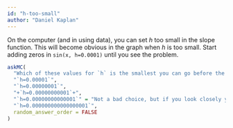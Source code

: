 ```yaml
---
id: "h-too-small"
author: "Daniel Kaplan"
---
```


On the computer (and in using data), you can set $h$ too small in the slope function. This will become obvious in the graph when $h$ is too small.  Start adding zeros in `sin(x, h=0.0001)` until you see the problem.

```r
askMC(
  "Which of these values for `h` is the smallest you can go before the problems of too-small `h` start showing up?",
  "`h=0.00001`",
  "`h=0.00000001`",
  "+`h=0.00000000001`+",
  "`h=0.00000000000001`" = "Not a bad choice, but if you look closely you'll see little wobbles in the curve.",
  "`h=0.000000000000000001`",
  random_answer_order = FALSE
)
```
